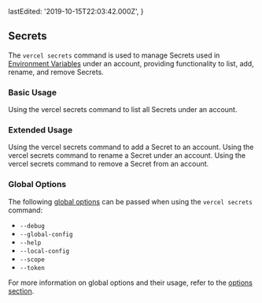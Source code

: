 
  lastEdited: '2019-10-15T22:03:42.000Z',
}

## Secrets

The `vercel secrets` command is used to manage Secrets used in [Environment Variables](/docs/v2/build-step#environment-variables) under an account, providing functionality to list, add, rename, and remove Secrets.

### Basic Usage

<Snippet width="100%" dark text="vercel secrets list" />
<Caption>
  Using the <InlineCode>vercel secrets</InlineCode> command to list all Secrets
  under an account.
</Caption>

### Extended Usage

<Snippet
  width="100%"
  dark
  text="vercel secrets add [secret-name] [secret-value]"
/>
<Caption>
  Using the <InlineCode>vercel secrets</InlineCode> command to add a Secret to
  an account.
</Caption>

<Snippet width="100%" dark text="vercel secrets rename [old-name] [new-name]" />
<Caption>
  Using the <InlineCode>vercel secrets</InlineCode> command to rename a Secret
  under an account.
</Caption>

<Snippet width="100%" dark text="vercel secrets remove [secret-name]" />
<Caption>
  Using the <InlineCode>vercel secrets</InlineCode> command to remove a Secret
  from an account.
</Caption>

### Global Options

The following [global options](#options) can be passed when using the `vercel secrets` command:

- `--debug`
- `--global-config`
- `--help`
- `--local-config`
- `--scope`
- `--token`

For more information on global options and their usage, refer to the [options section](#options).
